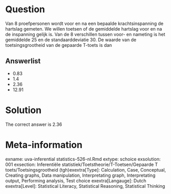 Question
========

Van 8 proefpersonen wordt voor en na een bepaalde krachtsinspanning de hartslag gemeten. We willen toetsen of de gemiddelde hartslag voor en na de inspanning gelijk is. Van de 8 verschillen tussen voor- en nameting is het gemiddelde 25 en de standaarddeviatie 30. De waarde van de toetsingsgrootheid van de gepaarde T-toets is dan 

Answerlist
----------
* 0.83
* 1.4
* 2.36
* 12.91

Solution
========

The correct answer is  2.36 

Meta-information
================
exname: uva-inferential statistics-526-nl.Rmd 
extype: schoice 
exsolution: 001 
exsection: Inferentiële statistiek/Toetstheorie/T-Toetsen/Gepaarde T toets/Toetsingsgrootheid (tgh)exextra[Type]: Calculation, Case, Conceptual, Creating graphs, Data manipulation, Interpretating graph, Interpretating output, Performing analysis, Test choice 
exextra[Langauge]: Dutch 
exextra[Level]: Statistical Literacy, Statistical Reasoning, Statistical Thinking 
